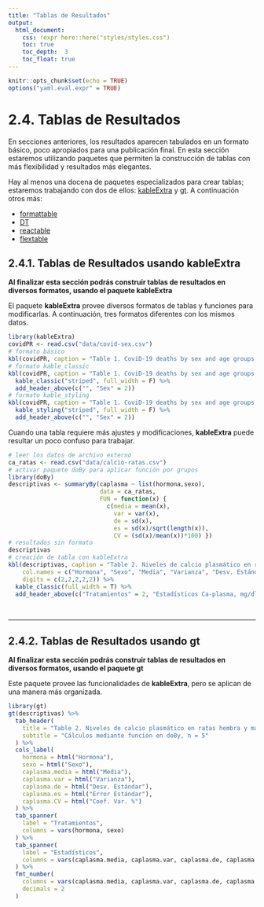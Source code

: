 ```yaml
---
title: "Tablas de Resultados"
output:
  html_document:
    css: !expr here::here("styles/styles.css")
    toc: true
    toc_depth:  3
    toc_float: true
---
```


```r
knitr::opts_chunk$set(echo = TRUE)
options("yaml.eval.expr" = TRUE)
```

# 2.4. Tablas de Resultados  

En secciones anteriores, los resultados aparecen tabulados en un formato básico, poco apropiados para una publicación final.  En esta sección estaremos utilizando paquetes que permiten la construcción de tablas con más flexibilidad y resultados más elegantes.  

Hay al menos una docena de paquetes especializados para crear tablas; estaremos trabajando con dos de ellos: [kableExtra](https://haozhu233.github.io/kableExtra/) y [gt](https://gt.rstudio.com/). A continuación otros más:

* [formattable](https://renkun-ken.github.io/formattable/)  
* [DT](https://rstudio.github.io/DT/)  
* [reactable](https://glin.github.io/reactable/)  
* [flextable](https://davidgohel.github.io/flextable/)  


## 2.4.1. Tablas de Resultados usando __kableExtra__  
__Al finalizar esta sección podrás construir tablas de resultados en diversos formatos, usando el paquete kableExtra__  

El paquete __kableExtra__ provee diversos formatos de tablas y funciones para modificarlas.  A continuación, tres formatos diferentes con los mismos datos.
```r
library(kableExtra)
covidPR <- read.csv("data/covid-sex.csv")
# formato básico
kbl(covidPR, caption = "Table 1. CoviD-19 deaths by sex and age groups.  Data up to January 23, 2021")
# formato kable_classic
kbl(covidPR, caption = "Table 1. CoviD-19 deaths by sex and age groups.  Data up to January 23, 2021") %>%
  kable_classic("striped", full_width = F) %>%
  add_header_above(c("", "Sex" = 2))
# formato kable_styling
kbl(covidPR, caption = "Table 1. CoviD-19 deaths by sex and age groups.  Data up to January 23, 2021") %>%
  kable_styling("striped", full_width = F) %>%
  add_header_above(c("", "Sex" = 2))
```

Cuando una tabla requiere más ajustes y modificaciones, __kableExtra__ puede resultar un poco confuso para trabajar.

```r
# leer los datos de archivo externo
ca_ratas <- read.csv("data/calcio-ratas.csv")
# activar paquete doBy para aplicar función por grupos
library(doBy)
descriptivas <- summaryBy(caplasma ~ list(hormona,sexo), 
                          data = ca_ratas,
                          FUN = function(x) {
                            c(media = mean(x), 
                              var = var(x), 
                              de = sd(x), 
                              es = sd(x)/sqrt(length(x)), 
                              CV = (sd(x)/mean(x))*100) })
# resultados sin formato
descriptivas
# creación de tabla con kableExtra
kbl(descriptivas, caption = "Table 2. Niveles de calcio plasmático en ratas hembras y machos tratadas con estrógeno o no. n = 5", 
    col.names = c("Hormona", "Sexo", "Media", "Varianza", "Desv. Estándar", "Error Estándar", "CV %"),
    digits = c(2,2,2,2,2)) %>%
  kable_classic(full_width = T) %>%
  add_header_above(c("Tratamientos" = 2, "Estadísticos Ca-plasma, mg/dl" = 5))
```

\

***

## 2.4.2. Tablas de Resultados usando __gt__  
__Al finalizar esta sección podrás construir tablas de resultados en diversos formatos, usando el paquete gt__    

Este paquete provee las funcionalidades de __kableExtra__, pero se aplican de una manera más organizada.
```r
library(gt)
gt(descriptivas) %>%
  tab_header(
    title = "Table 2. Niveles de calcio plasmático en ratas hembra y macho tratadas con estrógeno o no",
    subtitle = "Cálculos mediante función en doBy, n = 5"
  ) %>%
  cols_label(
    hormona = html("Hormona"),
    sexo = html("Sexo"),
    caplasma.media = html("Media"),
    caplasma.var = html("Varianza"),
    caplasma.de = html("Desv. Estándar"),
    caplasma.es = html("Error Estándar"),
    caplasma.CV = html("Coef. Var. %")
  ) %>%
  tab_spanner(
    label = "Tratamientos",
    columns = vars(hormona, sexo)
  ) %>%
  tab_spanner(
    label = "Estadísticos",
    columns = vars(caplasma.media, caplasma.var, caplasma.de, caplasma.es, caplasma.CV)
  ) %>%
  fmt_number(
    columns = vars(caplasma.media, caplasma.var, caplasma.de, caplasma.es, caplasma.CV),
    decimals = 2
  )
```


